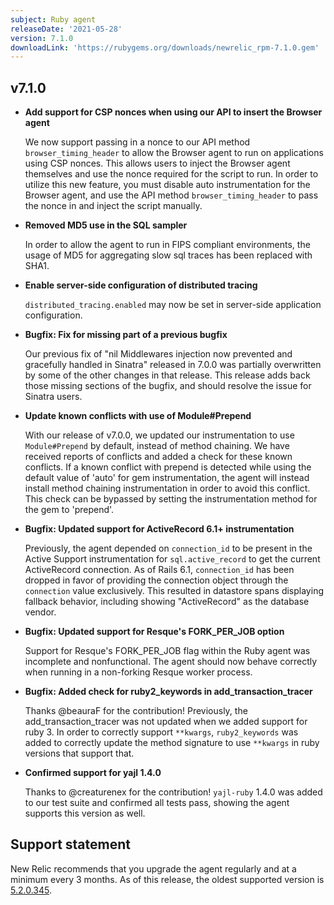 ```yaml
---
subject: Ruby agent
releaseDate: '2021-05-28'
version: 7.1.0
downloadLink: 'https://rubygems.org/downloads/newrelic_rpm-7.1.0.gem'
---
```


## v7.1.0

* **Add support for CSP nonces when using our API to insert the Browser agent**

  We now support passing in a nonce to our API method `browser_timing_header` to allow the Browser agent to run on applications using CSP nonces. This allows users to inject the Browser agent themselves and use the nonce required for the script to run. In order to utilize this new feature, you must disable auto instrumentation for the Browser agent, and use the API method `browser_timing_header` to pass the nonce in and inject the script manually.

* **Removed MD5 use in the SQL sampler**

  In order to allow the agent to run in FIPS compliant environments, the usage of MD5 for aggregating slow sql traces has been replaced with SHA1.

* **Enable server-side configuration of distributed tracing**

  `distributed_tracing.enabled` may now be set in server-side application configuration.

* **Bugfix: Fix for missing part of a previous bugfix**

  Our previous fix of "nil Middlewares injection now prevented and gracefully handled in Sinatra" released in 7.0.0 was partially overwritten by some of the other changes in that release. This release adds back those missing sections of the bugfix, and should resolve the issue for Sinatra users.

* **Update known conflicts with use of Module#Prepend**

  With our release of v7.0.0, we updated our instrumentation to use `Module#Prepend` by default, instead of method chaining. We have received reports of conflicts and added a check for these known conflicts. If a known conflict with prepend is detected while using the default value of 'auto' for gem instrumentation, the agent will instead install method chaining instrumentation in order to avoid this conflict. This check can be bypassed by setting the instrumentation method for the gem to 'prepend'.

* **Bugfix: Updated support for ActiveRecord 6.1+ instrumentation**

  Previously, the agent depended on `connection_id` to be present in the Active Support instrumentation for `sql.active_record`
  to get the current ActiveRecord connection. As of Rails 6.1, `connection_id` has been dropped in favor of providing the connection
  object through the `connection` value exclusively. This resulted in datastore spans displaying fallback behavior, including showing
  "ActiveRecord" as the database vendor.

* **Bugfix: Updated support for Resque's FORK_PER_JOB option**

  Support for Resque's FORK_PER_JOB flag within the Ruby agent was incomplete and nonfunctional. The agent should now behave
  correctly when running in a non-forking Resque worker process.

* **Bugfix: Added check for ruby2_keywords in add_transaction_tracer**

  Thanks @beauraF for the contribution! Previously, the add_transaction_tracer was not updated when we added support for ruby 3. In order to correctly support `**kwargs`,  `ruby2_keywords` was added to correctly update the method signature to use `**kwargs` in ruby versions that support that.

* **Confirmed support for yajl 1.4.0**

  Thanks to @creaturenex for the contribution! `yajl-ruby` 1.4.0 was added to our test suite and confirmed all tests pass, showing the agent supports this version as well.

## Support statement

New Relic recommends that you upgrade the agent regularly and at a minimum every 3 months. As of this release, the oldest supported version is [5.2.0.345](https://docs.newrelic.com/docs/release-notes/agent-release-notes/ruby-release-notes/ruby-agent-520345).
